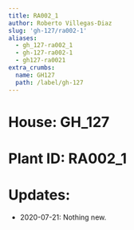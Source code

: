 ```yaml
---
title: RA002_1
author: Roberto Villegas-Diaz
slug: 'gh-127/ra002-1'
aliases:
  - gh_127-ra002_1
  - gh-127-ra002-1
  - gh127-ra0021
extra_crumbs:
  name: GH127
  path: /label/gh-127
---
```


# **House**: GH_127
# **Plant ID**: RA002_1
# **Updates**: 
 - 2020-07-21: Nothing new.
